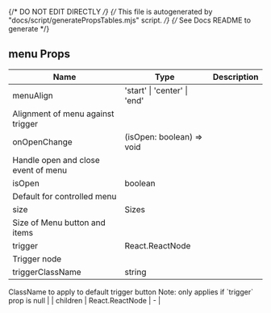 
{/* DO NOT EDIT DIRECTLY */}
{/* This file is autogenerated by "docs/script/generatePropsTables.mjs" script. */}
{/* See Docs README to generate */}


## menu Props

| Name | Type | Description |
| ---- | ---- | ----------- |
| menuAlign | 'start' &#124; 'center' &#124; 'end' | 
Alignment of menu against trigger |
| onOpenChange | (isOpen: boolean) =&#62; void | 
Handle open and close event of menu |
| isOpen | boolean | 
Default for controlled menu |
| size | Sizes | 
Size of Menu button and items |
| trigger | React.ReactNode | 
Trigger node |
| triggerClassName | string | 
ClassName to apply to default trigger button
Note: only applies if &#96;trigger&#96; prop is null |
| children | React.ReactNode | - |
